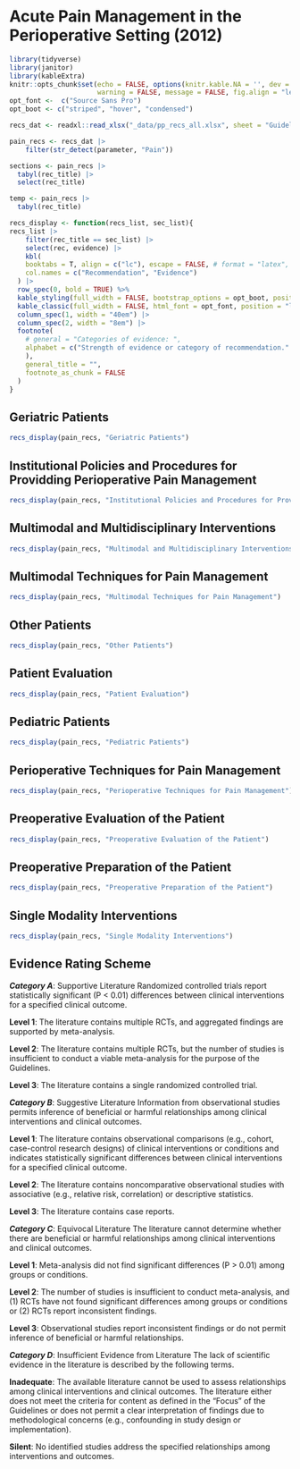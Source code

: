 # Acute Pain Management in the Perioperative Setting (2012)

```r
library(tidyverse)
library(janitor)
library(kableExtra)
knitr::opts_chunk$set(echo = FALSE, options(knitr.kable.NA = '', dev = 'svg'), knitr.graphics.error = FALSE,
                      warning = FALSE, message = FALSE, fig.align = "left", comment = NA)
opt_font <-  c("Source Sans Pro")
opt_boot <- c("striped", "hover", "condensed")

recs_dat <- readxl::read_xlsx("_data/pp_recs_all.xlsx", sheet = "Guidelines", range = "A1:F485")

pain_recs <- recs_dat |> 
    filter(str_detect(parameter, "Pain"))

sections <- pain_recs |>
  tabyl(rec_title) |>
  select(rec_title)

temp <- pain_recs |>
  tabyl(rec_title)

recs_display <- function(recs_list, sec_list){
recs_list |> 
    filter(rec_title == sec_list) |> 
    select(rec, evidence) |> 
    kbl( 
    booktabs = T, align = c("lc"), escape = FALSE, # format = "latex",
    col.names = c("Recommendation", "Evidence")
  ) |> 
  row_spec(0, bold = TRUE) %>%
  kable_styling(full_width = FALSE, bootstrap_options = opt_boot, position = "left") |> 
  kable_classic(full_width = FALSE, html_font = opt_font, position = "left", "hover") |> 
  column_spec(1, width = "40em") |> 
  column_spec(2, width = "8em") |> 
  footnote(
    # general = "Categories of evidence: ",
    alphabet = c("Strength of evidence or category of recommendation."
    ),
    general_title = "",
    footnote_as_chunk = FALSE
  )
}


```

## Geriatric Patients

```r
recs_display(pain_recs, "Geriatric Patients")
```

## Institutional Policies and Procedures for Providding Perioperative Pain Management

```r
recs_display(pain_recs, "Institutional Policies and Procedures for Providding Perioperative Pain Management")
```

## Multimodal and Multidisciplinary Interventions

```r
recs_display(pain_recs, "Multimodal and Multidisciplinary Interventions")
```

## Multimodal Techniques for Pain Management

```r
recs_display(pain_recs, "Multimodal Techniques for Pain Management")
```

## Other Patients

```r
recs_display(pain_recs, "Other Patients")
```

## Patient Evaluation

```r
recs_display(pain_recs, "Patient Evaluation")
```

## Pediatric Patients

```r
recs_display(pain_recs, "Pediatric Patients")
```

## Perioperative Techniques for Pain Management

```r
recs_display(pain_recs, "Perioperative Techniques for Pain Management")
```

## Preoperative Evaluation of the Patient

```r
recs_display(pain_recs, "Preoperative Evaluation of the Patient")
```

## Preoperative Preparation of the Patient

```r
recs_display(pain_recs, "Preoperative Preparation of the Patient")
```

## Single Modality Interventions

```r
recs_display(pain_recs, "Single Modality Interventions")
```

## Evidence Rating Scheme

***Category A***: Supportive Literature Randomized controlled trials report statistically significant (P \< 0.01) differences between clinical interventions for a specified clinical outcome.

**Level 1**: The literature contains multiple RCTs, and aggregated findings are supported by meta-analysis.

**Level 2**: The literature contains multiple RCTs, but the number of studies is insufficient to conduct a viable meta-analysis for the purpose of the Guidelines.

**Level 3**: The literature contains a single randomized controlled trial.

***Category B***: Suggestive Literature Information from observational studies permits inference of beneficial or harmful relationships among clinical interventions and clinical outcomes.

**Level 1**: The literature contains observational comparisons (e.g., cohort, case-control research designs) of clinical interventions or conditions and indicates statistically significant differences between clinical interventions for a specified clinical outcome.

**Level 2**: The literature contains noncomparative observational studies with associative (e.g., relative risk, correlation) or descriptive statistics.

**Level 3**: The literature contains case reports.

***Category C***: Equivocal Literature The literature cannot determine whether there are beneficial or harmful relationships among clinical interventions and clinical outcomes.

**Level 1**: Meta-analysis did not find significant differences (P \> 0.01) among groups or conditions.

**Level 2**: The number of studies is insufficient to conduct meta-analysis, and (1) RCTs have not found significant differences among groups or conditions or (2) RCTs report inconsistent findings.

**Level 3**: Observational studies report inconsistent findings or do not permit inference of beneficial or harmful relationships.

***Category D***: Insufficient Evidence from Literature The lack of scientific evidence in the literature is described by the following terms.

**Inadequate**: The available literature cannot be used to assess relationships among clinical interventions and clinical outcomes. The literature either does not meet the criteria for content as defined in the "Focus" of the Guidelines or does not permit a clear interpretation of findings due to methodological concerns (e.g., confounding in study design or implementation).

**Silent**: No identified studies address the specified relationships among interventions and outcomes.

